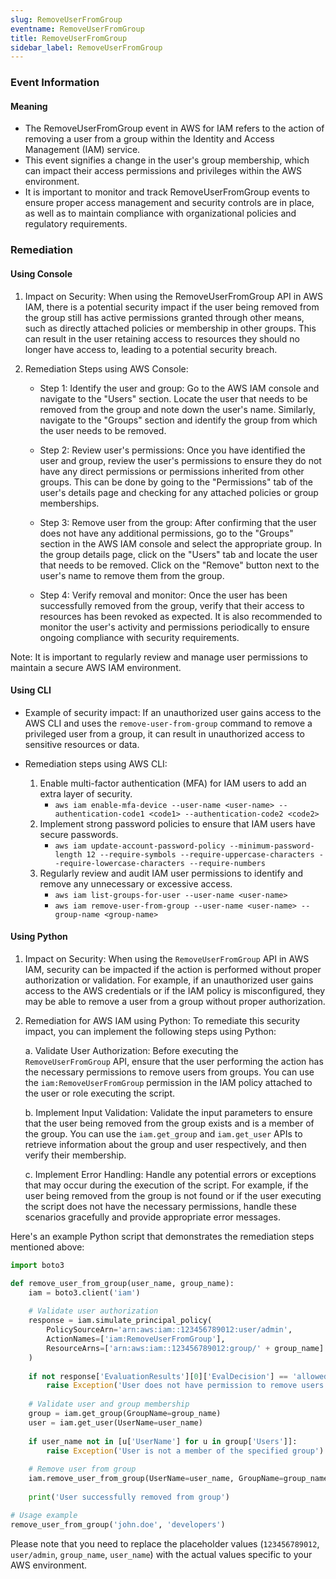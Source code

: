 ```yaml
--- 
slug: RemoveUserFromGroup
eventname: RemoveUserFromGroup
title: RemoveUserFromGroup
sidebar_label: RemoveUserFromGroup
---
```

                       
### Event Information

#### Meaning

- The RemoveUserFromGroup event in AWS for IAM refers to the action of removing a user from a group within the Identity and Access Management (IAM) service.
- This event signifies a change in the user's group membership, which can impact their access permissions and privileges within the AWS environment.
- It is important to monitor and track RemoveUserFromGroup events to ensure proper access management and security controls are in place, as well as to maintain compliance with organizational policies and regulatory requirements.

### Remediation

#### Using Console

1. Impact on Security: When using the RemoveUserFromGroup API in AWS IAM, there is a potential security impact if the user being removed from the group still has active permissions granted through other means, such as directly attached policies or membership in other groups. This can result in the user retaining access to resources they should no longer have access to, leading to a potential security breach.

2. Remediation Steps using AWS Console:
   - Step 1: Identify the user and group: Go to the AWS IAM console and navigate to the "Users" section. Locate the user that needs to be removed from the group and note down the user's name. Similarly, navigate to the "Groups" section and identify the group from which the user needs to be removed.
   
   - Step 2: Review user's permissions: Once you have identified the user and group, review the user's permissions to ensure they do not have any direct permissions or permissions inherited from other groups. This can be done by going to the "Permissions" tab of the user's details page and checking for any attached policies or group memberships.
   
   - Step 3: Remove user from the group: After confirming that the user does not have any additional permissions, go to the "Groups" section in the AWS IAM console and select the appropriate group. In the group details page, click on the "Users" tab and locate the user that needs to be removed. Click on the "Remove" button next to the user's name to remove them from the group.
   
   - Step 4: Verify removal and monitor: Once the user has been successfully removed from the group, verify that their access to resources has been revoked as expected. It is also recommended to monitor the user's activity and permissions periodically to ensure ongoing compliance with security requirements.

Note: It is important to regularly review and manage user permissions to maintain a secure AWS IAM environment.

#### Using CLI

- Example of security impact: If an unauthorized user gains access to the AWS CLI and uses the `remove-user-from-group` command to remove a privileged user from a group, it can result in unauthorized access to sensitive resources or data.

- Remediation steps using AWS CLI:
  1. Enable multi-factor authentication (MFA) for IAM users to add an extra layer of security.
     - `aws iam enable-mfa-device --user-name <user-name> --authentication-code1 <code1> --authentication-code2 <code2>`
  2. Implement strong password policies to ensure that IAM users have secure passwords.
     - `aws iam update-account-password-policy --minimum-password-length 12 --require-symbols --require-uppercase-characters --require-lowercase-characters --require-numbers`
  3. Regularly review and audit IAM user permissions to identify and remove any unnecessary or excessive access.
     - `aws iam list-groups-for-user --user-name <user-name>`
     - `aws iam remove-user-from-group --user-name <user-name> --group-name <group-name>`

#### Using Python

1. Impact on Security: When using the `RemoveUserFromGroup` API in AWS IAM, security can be impacted if the action is performed without proper authorization or validation. For example, if an unauthorized user gains access to the AWS credentials or if the IAM policy is misconfigured, they may be able to remove a user from a group without proper authorization.

2. Remediation for AWS IAM using Python: To remediate this security impact, you can implement the following steps using Python:

   a. Validate User Authorization: Before executing the `RemoveUserFromGroup` API, ensure that the user performing the action has the necessary permissions to remove users from groups. You can use the `iam:RemoveUserFromGroup` permission in the IAM policy attached to the user or role executing the script.

   b. Implement Input Validation: Validate the input parameters to ensure that the user being removed from the group exists and is a member of the group. You can use the `iam.get_group` and `iam.get_user` APIs to retrieve information about the group and user respectively, and then verify their membership.

   c. Implement Error Handling: Handle any potential errors or exceptions that may occur during the execution of the script. For example, if the user being removed from the group is not found or if the user executing the script does not have the necessary permissions, handle these scenarios gracefully and provide appropriate error messages.

Here's an example Python script that demonstrates the remediation steps mentioned above:

```python
import boto3

def remove_user_from_group(user_name, group_name):
    iam = boto3.client('iam')
    
    # Validate user authorization
    response = iam.simulate_principal_policy(
        PolicySourceArn='arn:aws:iam::123456789012:user/admin',
        ActionNames=['iam:RemoveUserFromGroup'],
        ResourceArns=['arn:aws:iam::123456789012:group/' + group_name]
    )
    
    if not response['EvaluationResults'][0]['EvalDecision'] == 'allowed':
        raise Exception('User does not have permission to remove users from groups')
    
    # Validate user and group membership
    group = iam.get_group(GroupName=group_name)
    user = iam.get_user(UserName=user_name)
    
    if user_name not in [u['UserName'] for u in group['Users']]:
        raise Exception('User is not a member of the specified group')
    
    # Remove user from group
    iam.remove_user_from_group(UserName=user_name, GroupName=group_name)
    
    print('User successfully removed from group')

# Usage example
remove_user_from_group('john.doe', 'developers')
```

Please note that you need to replace the placeholder values (`123456789012`, `user/admin`, `group_name`, `user_name`) with the actual values specific to your AWS environment.


 